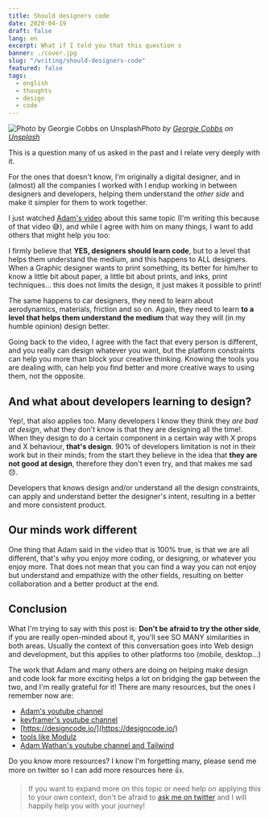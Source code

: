 ```yaml
---
title: Should designers code
date: 2020-04-19
draft: false
lang: en
excerpt: What if I told you that this question s
banner: ./cover.jpg
slug: "/writing/should-designers-code"
featured: false
tags:
  - english
  - thoughts
  - design
  - code
---
```


![Photo by [Georgie Cobbs](https://unsplash.com/@georgie_cobbs?utm_source=medium&utm_medium=referral) on [Unsplash](https://unsplash.com?utm_source=medium&utm_medium=referral)](./cover.jpg)_Photo by [Georgie Cobbs](https://unsplash.com/@georgie_cobbs?utm_source=medium&utm_medium=referral) on [Unsplash](https://unsplash.com?utm_source=medium&utm_medium=referral)_

This is a question many of us asked in the past and I relate very deeply with it.

For the ones that doesn't know, I'm originally a digital designer, and in (almost) all the companies I worked with I endup working in between designers and developers, helping them understand the _other side_ and make it simpler for them to work together.

I just watched [Adam's video](https://youtu.be/J_yb2QF9M_8) about this same topic (I'm writing this because of that video 😅), and while I agree with him on many things, I want to add others that might help you too:

I firmly believe that **YES, designers should learn code**, but to a level that helps them understand the medium, and this happens to ALL designers. When a Graphic designer wants to print something, its better for him/her to know a little bit about paper, a little bit about prints, and inks, print techniques... this does not limits the design, it just makes it possible to print!

The same happens to car designers, they need to learn about aerodynamics, materials, friction and so on. Again, they need to learn **to a level that helps them understand the medium** that way they will (in my humble opinion) design better.

Going back to the video, I agree with the fact that every person is different, and you really can design whatever you want, but the platform constraints can help you more than block your creative thinking. Knowing the tools you are dealing with, can help you find better and more creative ways to using them, not the opposite.

## And what about developers learning to design?

Yep!, that also applies too. Many developers I know they think they _are bad at design_, what they don't know is that they are designing all the time!. When they design to do a certain component in a certain way with X props and X behaviour, **that's design**. 90% of developers limitation is not in their work but in their minds; from the start they believe in the idea that **they are not good at design**, therefore they don't even try, and that makes me sad 😞.

Developers that knows design and/or understand all the design constraints, can apply and understand better the designer's intent, resulting in a better and more consistent product.

## Our minds work different

One thing that Adam said in the video that is 100% true, is that we are all different, that's why you enjoy more coding, or designing, or whatever you enjoy more. That does not mean that you can find a way you can not enjoy but understand and empathize with the other fields, resulting on better collaboration and a better product at the end.

## Conclusion

What I'm trying to say with this post is: **Don't be afraid to try the other side**, if you are really open-minded about it, you'll see SO MANY similarities in both areas. Usually the context of this conversation goes into Web design and development, but this applies to other platforms too (mobile, desktop...)

The work that Adam and many others are doing on helping make design and code look far more exciting helps a lot on bridging the gap between the two, and I'm really grateful for it! There are many resources, but the ones I remember now are:

- [Adam's youtube channel](https://www.youtube.com/channel/UCBGr3ZMcV5jke40_Wrv3fNA/videos)
- [keyframer's youtube channel](https://www.youtube.com/channel/UCtmYk7H-NNYLEe_LgBRYomA)
- [https://designcode.io/](https://designcode.io/)
- [tools like Modulz](https://www.modulz.app/)
- [Adam Wathan's youtube channel and Tailwind](https://www.youtube.com/adamwathan)

Do you know more resources? I know I'm forgetting many, please send me more on twitter so I can add more resources here 👍.

> If you want to expand more on this topic or need help on applying this to your own context, don't be afraid to [ask me on twitter](https://twitter.com/hhg2288) and I will happily help you with your journey!
